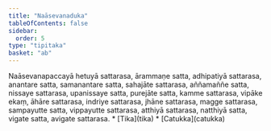 ```yaml
---
title: "Naāsevanaduka"
tableOfContents: false
sidebar:
  order: 5
type: "tipitaka"
basket: "ab"
---
```



<DynamicBreadcrumb />

<Division number="184">

<Paragraph number="646">
Naāsevanapaccayā hetuyā sattarasa, ārammaṇe satta, adhipatiyā sattarasa, anantare satta, samanantare satta, sahajāte sattarasa, aññamaññe satta, nissaye sattarasa, upanissaye satta, purejāte satta, kamme sattarasa, vipāke ekaṃ, āhāre sattarasa, indriye sattarasa, jhāne sattarasa, magge sattarasa, sampayutte satta, vippayutte sattarasa, atthiyā sattarasa, natthiyā satta, vigate satta, avigate sattarasa.

</Paragraph>
</Division>

<TableOfContents>
* [Tika](tika)
* [Catukka](catukka)
</TableOfContents>